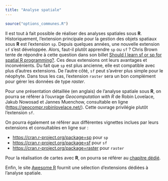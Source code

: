 ```yaml
---
title: "Analyse spatiale"
---
```


```r
source("options_communes.R")
```

Il est tout à fait possible de réaliser des analyses spatiales sous **R**. Historiquement, l'extension principale pour la gestion des objets spatiaux sous **R** est l'extension `sp`{.pkg}. Depuis quelques années, une nouvelle extension `sf`{.pkg} s'est développée. Alors, faut-il plutôt apprendre `sp`{.pkg} ou `sf`{.pkg} ? Chris Brown tente de répondre à cette question dans son billet [Should I learn sf or sp for spatial R programming?](http://www.seascapemodels.org/rstats/2018/03/23/should-I-learn-sp-or-sf.html). Ces deux extensions ont leurs avantages et inconvénients. Du fait que `sp`{.pkg} est plus ancienne, elle est compatible avec plus d'autres extensions. De l'autre côté, `sf`{.pkg} peut s'avérer plus simple pour le néophyte. Dans tous les cas, l'extension `raster`{.pkg} sera un bon complément pour gérer les données de type <dfn>raster</dfn>.

Pour une présentation détaillée (en anglais) de l'analyse spatiale sous **R**, on pourra se référer à l'ouvrage *Geocomputation with R* de Robin Lovelace, Jakub Nowosad et Jannes Muenchow, consultable en ligne (<https://geocompr.robinlovelace.net/>). Cette ouvrage privilégie plutôt l'extension `sf`{.pkg}.

On pourra également se référer aux différentes vignettes inclues par leurs extensions et consultables en ligne sur :

- <https://cran.r-project.org/package=sp> pour `sp`{.pkg}
- <https://cran.r-project.org/package=sf> pour `sf`{.pkg}
- <https://cran.r-project.org/package=raster> pour `raster`{.pkg}

Pour la réalisation de cartes avec **R**, on pourra se référer au [chapitre dédié](cartes.html).

Enfin, le site [Awesome R](https://awesome-r.com/#awesome-r-spatial) fournit une sélection d'extensions dédiées à l'analyse spatiale.

